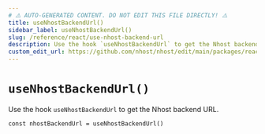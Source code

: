 ```yaml
---
# ⚠️ AUTO-GENERATED CONTENT. DO NOT EDIT THIS FILE DIRECTLY! ⚠️
title: useNhostBackendUrl()
sidebar_label: useNhostBackendUrl()
slug: /reference/react/use-nhost-backend-url
description: Use the hook `useNhostBackendUrl` to get the Nhost backend URL.
custom_edit_url: https://github.com/nhost/nhost/edit/main/packages/react/src/useNhostBackendUrl.ts#L15
---
```


# `useNhostBackendUrl()`

Use the hook `useNhostBackendUrl` to get the Nhost backend URL.

```tsx
const nhostBackendUrl = useNhostBackendUrl()
```
